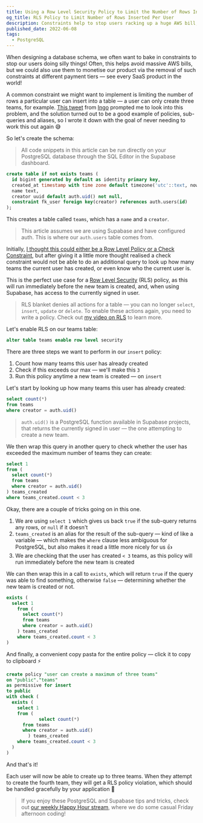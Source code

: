 ```yaml
---
title: Using a Row Level Security Policy to Limit the Number of Rows Inserted Per User
og_title: RLS Policy to Limit Number of Rows Inserted Per User
description: Constraints help to stop users racking up a huge AWS bill, but they also provide differentiation for monetisation tiers. In this article, we look at limiting the number of rows a user can write to a particular table, using Row Level Security access policies.
published_date: 2022-06-08
tags:
  - PostgreSQL
---
```


When designing a database schema, we often want to bake in constraints to stop our users doing silly things! Often, this helps avoid massive AWS bills, but we could also use them to monetise our product via the removal of such constraints at different payment tiers — see every SaaS product in the world!

A common constraint we might want to implement is limiting the number of rows a particular user can insert into a table — a user can only create three teams, for example. [This tweet](https://twitter.com/IngoKpp/status/1533480064477712390) from [Ingo](https://twitter.com/IngoKpp) prompted me to look into this problem, and the solution turned out to be a good example of policies, sub-queries and aliases, so I wrote it down with the goal of never needing to work this out again 😅

So let's create the schema:

> All code snippets in this article can be run directly on your PostgreSQL database through the SQL Editor in the Supabase dashboard.

```sql
create table if not exists teams (
  id bigint generated by default as identity primary key,
  created_at timestamp with time zone default timezone('utc'::text, now()) not null,
  name text,
  creator uuid default auth.uid() not null,
  constraint fk_user foreign key(creator) references auth.users(id)
);
```

This creates a table called `teams`, which has a `name` and a `creator`.

> This article assumes we are using Supabase and have configured auth. This is where our `auth.users` table comes from.

Initially, [I thought this could either be a Row Level Policy or a Check Constraint](https://twitter.com/jonmeyers_io/status/1533573746933772289), but after giving it a little more thought realised a check constraint would not be able to do an additional query to look up how many teams the current user has created, or even know who the current user is.

This is the perfect use case for a [Row Level Security](https://supabase.com/docs/guides/auth/row-level-security) (RLS) policy, as this will run immediately before the new team is created, and, when using Supabase, has access to the currently signed in user.

> RLS blanket denies all actions for a table — you can no longer `select`, `insert`, `update` or `delete`. To enable these actions again, you need to write a policy. Check out [my video on RLS](https://www.youtube.com/watch?v=Ow_Uzedfohk) to learn more.

Let's enable RLS on our teams table:

```sql
alter table teams enable row level security
```

There are three steps we want to perform in our `insert` policy:

1. Count how many teams this user has already created
2. Check if this exceeds our max — we'll make this `3`
3. Run this policy anytime a new team is created — on `insert`

Let's start by looking up how many teams this user has already created:

```sql
select count(*)
from teams
where creator = auth.uid()
```

> `auth.uid()` is a PostgreSQL function available in Supabase projects, that returns the currently signed in user — the one attempting to create a new team.

We then wrap this query in another query to check whether the user has exceeded the maximum number of teams they can create:

```sql
select 1
from (
  select count(*)
  from teams
  where creator = auth.uid()
) teams_created
where teams_created.count < 3
```

Okay, there are a couple of tricks going on in this one.

1. We are using `select 1` which gives us back `true` if the sub-query returns any rows, or `null` if it doesn't
2. `teams_created` is an alias for the result of the sub-query — kind of like a variable — which makes the `where` clause less ambiguous for PostgreSQL, but also makes it read a little more nicely for us 👍
3. We are checking that the user has created `< 3` teams, as this policy will run immediately before the new team is created

We can then wrap this in a call to `exists`, which will return `true` if the query was able to find something, otherwise `false` — determining whether the new team is created or not.

```sql
exists (
  select 1
	from (
	  select count(*)
	  from teams
	  where creator = auth.uid()
	) teams_created
	where teams_created.count < 3
)
```

And finally, a convenient copy pasta for the entire policy — click it to copy to clipboard ⚡️

```sql
create policy "user can create a maximum of three teams"
on "public"."teams"
as permissive for insert
to public
with check (
  exists (
    select 1
    from (
			select count(*)
      from teams
      where creator = auth.uid()
		) teams_created
    where teams_created.count < 3
  )
)
```

And that's it!

Each user will now be able to create up to three teams. When they attempt to create the fourth team, they will get a RLS policy violation, which should be handled gracefully by your application 🚀

> If you enjoy these PostgreSQL and Supabase tips and tricks, check out [our weekly Happy Hour stream](https://youtube.com/playlist?list=PL5S4mPUpp4Ouyw8bMupHgxC3VL9BLZzvV), where we do some casual Friday afternoon coding!

